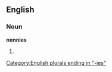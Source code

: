 ==English==

===Noun===
'''nonnies'''

# {{plural of|[[nonny]]}}

[[Category:English plurals ending in "-ies"]]